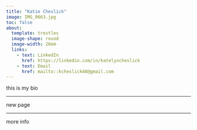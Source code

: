 ```yaml
---
title: "Katie Cheslick"
image: IMG_0663.jpg
toc: false
about: 
  template: trestles
  image-shape: round
  image-width: 20em
  links:
    - text: LinkedIn
      href: https://linkedin.com/in/katelyncheslick
    - text: Email
      href: mailto::kcheslick48@gmail.com
---
```


this is my bio

---

new page

---

more info

